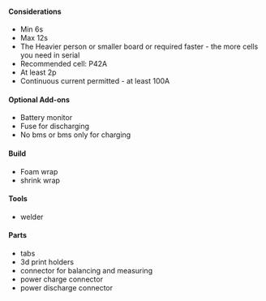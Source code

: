 #### Considerations

- Min 6s
- Max 12s
- The Heavier person or smaller board or required faster - the more cells you need in serial
- Recommended cell: P42A
- At least 2p
- Continuous current permitted - at least 100A

#### Optional Add-ons

- Battery monitor
- Fuse for discharging
- No bms or bms only for charging

#### Build

- Foam wrap
- shrink wrap

#### Tools

- welder

#### Parts

- tabs
- 3d print holders
- connector for balancing and measuring
- power charge connector
- power discharge connector
